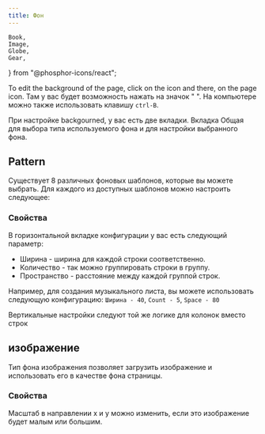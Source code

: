 ```yaml
---
title: Фон
---
```


	Book,
	Image,
	Globe,
	Gear,
	
} from "@phosphor-icons/react";

To edit the background of the page, click on the <Wrench className="inline-icon"/> icon and there, on the <Book className="inline-icon"/> page icon. Там у вас будет возможность нажать на значок " <Image className="inline-icon"/>". На компьютере можно также использовать клавишу `ctrl-B`.

При настройке backgourned, у вас есть две вкладки. Вкладка <Globe className="inline-icon"/> Общая для выбора типа используемого фона и <Gear className="inline-icon"/> для настройки выбранного фона.

## <Globe className="inline-icon"/> Pattern

Существует 8 различных фоновых шаблонов, которые вы можете выбрать. Для каждого из доступных шаблонов можно настроить следующее:

### <Gear className="inline-icon"/> Свойства

В горизонтальной вкладке конфигурации у вас есть следующий параметр:

- Ширина - ширина для каждой строки соответственно.
- Количество - так можно группировать строки в группу.
- Пространство - расстояние между каждой группой строк.

Например, для создания музыкального листа, вы можете использовать следующую конфигурацию:
`Ширина - 40`, `Count - 5`, `Space - 80`

Вертикальные настройки следуют той же логике для колонок вместо строк

## <Globe className="inline-icon"/> изображение

Тип фона изображения позволяет загрузить изображение и использовать его в качестве фона страницы.

### <Gear className="inline-icon"/> Свойства

Масштаб в направлении x и y можно изменить, если это изображение будет малым или большим.
